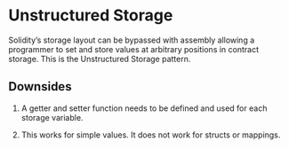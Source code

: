 
# Unstructured Storage
Solidity’s storage layout can be bypassed with assembly allowing a programmer to set and store values at arbitrary positions in contract storage. This is the Unstructured Storage pattern.

## Downsides
1. A getter and setter function needs to be defined and used for each storage variable.

2. This works for simple values. It does not work for structs or mappings.
